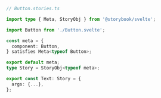 ```ts
// Button.stories.ts

import type { Meta, StoryObj } from '@storybook/svelte';

import Button from './Button.svelte';

const meta = {
  component: Button,
} satisfies Meta<typeof Button>;

export default meta;
type Story = StoryObj<typeof meta>;

export const Text: Story = {
  args: {...},
};
```
